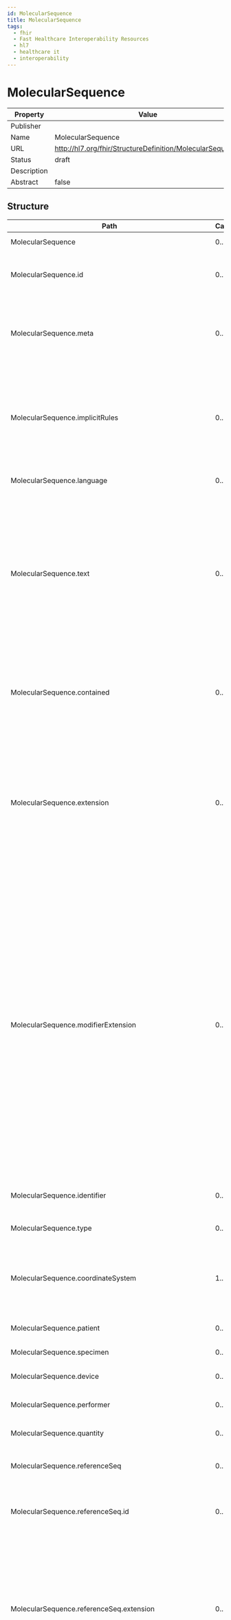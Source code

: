 ```yaml
---
id: MolecularSequence
title: MolecularSequence
tags:
  - fhir
  - Fast Healthcare Interoperability Resources
  - hl7
  - healthcare it
  - interoperability
---
```



# MolecularSequence


<head>
  <meta name="keywords" content="fhir, hl7, interoperability, healthcare" />
  <script type="application/ld+json">
    {JSON.stringify({
      '@context': 'https://schema.org/',
      '@type': 'Organization',
      name: 'IGUHealth',
      url: 'https://iguhealth.app',
      logo: 'https://iguhealth.app/img/logo.svg',
    })}
  </script>
</head>


|Property|Value|
|---|---|
|Publisher||
|Name|MolecularSequence|
|URL|http://hl7.org/fhir/StructureDefinition/MolecularSequence|
|Status|draft|
|Description||
|Abstract|false|

   ## Structure

   | Path | Cardinality | Type | Description
  | ---- | ----------- | ---- | -------  
 | MolecularSequence | 0..* | MolecularSequence | Raw data describing a biological sequence. 
 | MolecularSequence.id | 0..1 | http://hl7.org/fhirpath/System.String | The logical id of the resource, as used in the URL for the resource. Once assigned, this value never changes. 
 | MolecularSequence.meta | 0..1 | Meta | The metadata about the resource. This is content that is maintained by the infrastructure. Changes to the content might not always be associated with version changes to the resource. 
 | MolecularSequence.implicitRules | 0..1 | uri | A reference to a set of rules that were followed when the resource was constructed, and which must be understood when processing the content. Often, this is a reference to an implementation guide that defines the special rules along with other profiles etc. 
 | MolecularSequence.language | 0..1 | code | The base language in which the resource is written. 
 | MolecularSequence.text | 0..1 | Narrative | A human-readable narrative that contains a summary of the resource and can be used to represent the content of the resource to a human. The narrative need not encode all the structured data, but is required to contain sufficient detail to make it "clinically safe" for a human to just read the narrative. Resource definitions may define what content should be represented in the narrative to ensure clinical safety. 
 | MolecularSequence.contained | 0..* | Resource | These resources do not have an independent existence apart from the resource that contains them - they cannot be identified independently, and nor can they have their own independent transaction scope. 
 | MolecularSequence.extension | 0..* | Extension | May be used to represent additional information that is not part of the basic definition of the resource. To make the use of extensions safe and manageable, there is a strict set of governance  applied to the definition and use of extensions. Though any implementer can define an extension, there is a set of requirements that SHALL be met as part of the definition of the extension. 
 | MolecularSequence.modifierExtension | 0..* | Extension | May be used to represent additional information that is not part of the basic definition of the resource and that modifies the understanding of the element that contains it and/or the understanding of the containing element's descendants. Usually modifier elements provide negation or qualification. To make the use of extensions safe and manageable, there is a strict set of governance applied to the definition and use of extensions. Though any implementer is allowed to define an extension, there is a set of requirements that SHALL be met as part of the definition of the extension. Applications processing a resource are required to check for modifier extensions.Modifier extensions SHALL NOT change the meaning of any elements on Resource or DomainResource (including cannot change the meaning of modifierExtension itself). 
 | MolecularSequence.identifier | 0..* | Identifier | A unique identifier for this particular sequence instance. This is a FHIR-defined id. 
 | MolecularSequence.type | 0..1 | code | Amino Acid Sequence/ DNA Sequence / RNA Sequence. 
 | MolecularSequence.coordinateSystem | 1..1 | integer | Whether the sequence is numbered starting at 0 (0-based numbering or coordinates, inclusive start, exclusive end) or starting at 1 (1-based numbering, inclusive start and inclusive end). 
 | MolecularSequence.patient | 0..1 | Reference | The patient whose sequencing results are described by this resource. 
 | MolecularSequence.specimen | 0..1 | Reference | Specimen used for sequencing. 
 | MolecularSequence.device | 0..1 | Reference | The method for sequencing, for example, chip information. 
 | MolecularSequence.performer | 0..1 | Reference | The organization or lab that should be responsible for this result. 
 | MolecularSequence.quantity | 0..1 | Quantity | The number of copies of the sequence of interest. (RNASeq). 
 | MolecularSequence.referenceSeq | 0..1 | BackboneElement | A sequence that is used as a reference to describe variants that are present in a sequence analyzed. 
 | MolecularSequence.referenceSeq.id | 0..1 | http://hl7.org/fhirpath/System.String | Unique id for the element within a resource (for internal references). This may be any string value that does not contain spaces. 
 | MolecularSequence.referenceSeq.extension | 0..* | Extension | May be used to represent additional information that is not part of the basic definition of the element. To make the use of extensions safe and manageable, there is a strict set of governance  applied to the definition and use of extensions. Though any implementer can define an extension, there is a set of requirements that SHALL be met as part of the definition of the extension. 
 | MolecularSequence.referenceSeq.modifierExtension | 0..* | Extension | May be used to represent additional information that is not part of the basic definition of the element and that modifies the understanding of the element in which it is contained and/or the understanding of the containing element's descendants. Usually modifier elements provide negation or qualification. To make the use of extensions safe and manageable, there is a strict set of governance applied to the definition and use of extensions. Though any implementer can define an extension, there is a set of requirements that SHALL be met as part of the definition of the extension. Applications processing a resource are required to check for modifier extensions.Modifier extensions SHALL NOT change the meaning of any elements on Resource or DomainResource (including cannot change the meaning of modifierExtension itself). 
 | MolecularSequence.referenceSeq.chromosome | 0..1 | CodeableConcept | Structural unit composed of a nucleic acid molecule which controls its own replication through the interaction of specific proteins at one or more origins of replication ([SO:0000340](http://www.sequenceontology.org/browser/current_svn/term/SO:0000340)). 
 | MolecularSequence.referenceSeq.genomeBuild | 0..1 | string | The Genome Build used for reference, following GRCh build versions e.g. 'GRCh 37'.  Version number must be included if a versioned release of a primary build was used. 
 | MolecularSequence.referenceSeq.orientation | 0..1 | code | A relative reference to a DNA strand based on gene orientation. The strand that contains the open reading frame of the gene is the "sense" strand, and the opposite complementary strand is the "antisense" strand. 
 | MolecularSequence.referenceSeq.referenceSeqId | 0..1 | CodeableConcept | Reference identifier of reference sequence submitted to NCBI. It must match the type in the MolecularSequence.type field. For example, the prefix, “NG_” identifies reference sequence for genes, “NM_” for messenger RNA transcripts, and “NP_” for amino acid sequences. 
 | MolecularSequence.referenceSeq.referenceSeqPointer | 0..1 | Reference | A pointer to another MolecularSequence entity as reference sequence. 
 | MolecularSequence.referenceSeq.referenceSeqString | 0..1 | string | A string like "ACGT". 
 | MolecularSequence.referenceSeq.strand | 0..1 | code | An absolute reference to a strand. The Watson strand is the strand whose 5'-end is on the short arm of the chromosome, and the Crick strand as the one whose 5'-end is on the long arm. 
 | MolecularSequence.referenceSeq.windowStart | 0..1 | integer | Start position of the window on the reference sequence. If the coordinate system is either 0-based or 1-based, then start position is inclusive. 
 | MolecularSequence.referenceSeq.windowEnd | 0..1 | integer | End position of the window on the reference sequence. If the coordinate system is 0-based then end is exclusive and does not include the last position. If the coordinate system is 1-base, then end is inclusive and includes the last position. 
 | MolecularSequence.variant | 0..* | BackboneElement | The definition of variant here originates from Sequence ontology ([variant_of](http://www.sequenceontology.org/browser/current_svn/term/variant_of)). This element can represent amino acid or nucleic sequence change(including insertion,deletion,SNP,etc.)  It can represent some complex mutation or segment variation with the assist of CIGAR string. 
 | MolecularSequence.variant.id | 0..1 | http://hl7.org/fhirpath/System.String | Unique id for the element within a resource (for internal references). This may be any string value that does not contain spaces. 
 | MolecularSequence.variant.extension | 0..* | Extension | May be used to represent additional information that is not part of the basic definition of the element. To make the use of extensions safe and manageable, there is a strict set of governance  applied to the definition and use of extensions. Though any implementer can define an extension, there is a set of requirements that SHALL be met as part of the definition of the extension. 
 | MolecularSequence.variant.modifierExtension | 0..* | Extension | May be used to represent additional information that is not part of the basic definition of the element and that modifies the understanding of the element in which it is contained and/or the understanding of the containing element's descendants. Usually modifier elements provide negation or qualification. To make the use of extensions safe and manageable, there is a strict set of governance applied to the definition and use of extensions. Though any implementer can define an extension, there is a set of requirements that SHALL be met as part of the definition of the extension. Applications processing a resource are required to check for modifier extensions.Modifier extensions SHALL NOT change the meaning of any elements on Resource or DomainResource (including cannot change the meaning of modifierExtension itself). 
 | MolecularSequence.variant.start | 0..1 | integer | Start position of the variant on the  reference sequence. If the coordinate system is either 0-based or 1-based, then start position is inclusive. 
 | MolecularSequence.variant.end | 0..1 | integer | End position of the variant on the reference sequence. If the coordinate system is 0-based then end is exclusive and does not include the last position. If the coordinate system is 1-base, then end is inclusive and includes the last position. 
 | MolecularSequence.variant.observedAllele | 0..1 | string | An allele is one of a set of coexisting sequence variants of a gene ([SO:0001023](http://www.sequenceontology.org/browser/current_svn/term/SO:0001023)).  Nucleotide(s)/amino acids from start position of sequence to stop position of sequence on the positive (+) strand of the observed  sequence. When the sequence  type is DNA, it should be the sequence on the positive (+) strand. This will lay in the range between variant.start and variant.end. 
 | MolecularSequence.variant.referenceAllele | 0..1 | string | An allele is one of a set of coexisting sequence variants of a gene ([SO:0001023](http://www.sequenceontology.org/browser/current_svn/term/SO:0001023)). Nucleotide(s)/amino acids from start position of sequence to stop position of sequence on the positive (+) strand of the reference sequence. When the sequence  type is DNA, it should be the sequence on the positive (+) strand. This will lay in the range between variant.start and variant.end. 
 | MolecularSequence.variant.cigar | 0..1 | string | Extended CIGAR string for aligning the sequence with reference bases. See detailed documentation [here](http://support.illumina.com/help/SequencingAnalysisWorkflow/Content/Vault/Informatics/Sequencing_Analysis/CASAVA/swSEQ_mCA_ExtendedCIGARFormat.htm). 
 | MolecularSequence.variant.variantPointer | 0..1 | Reference | A pointer to an Observation containing variant information. 
 | MolecularSequence.observedSeq | 0..1 | string | Sequence that was observed. It is the result marked by referenceSeq along with variant records on referenceSeq. This shall start from referenceSeq.windowStart and end by referenceSeq.windowEnd. 
 | MolecularSequence.quality | 0..* | BackboneElement | An experimental feature attribute that defines the quality of the feature in a quantitative way, such as a phred quality score ([SO:0001686](http://www.sequenceontology.org/browser/current_svn/term/SO:0001686)). 
 | MolecularSequence.quality.id | 0..1 | http://hl7.org/fhirpath/System.String | Unique id for the element within a resource (for internal references). This may be any string value that does not contain spaces. 
 | MolecularSequence.quality.extension | 0..* | Extension | May be used to represent additional information that is not part of the basic definition of the element. To make the use of extensions safe and manageable, there is a strict set of governance  applied to the definition and use of extensions. Though any implementer can define an extension, there is a set of requirements that SHALL be met as part of the definition of the extension. 
 | MolecularSequence.quality.modifierExtension | 0..* | Extension | May be used to represent additional information that is not part of the basic definition of the element and that modifies the understanding of the element in which it is contained and/or the understanding of the containing element's descendants. Usually modifier elements provide negation or qualification. To make the use of extensions safe and manageable, there is a strict set of governance applied to the definition and use of extensions. Though any implementer can define an extension, there is a set of requirements that SHALL be met as part of the definition of the extension. Applications processing a resource are required to check for modifier extensions.Modifier extensions SHALL NOT change the meaning of any elements on Resource or DomainResource (including cannot change the meaning of modifierExtension itself). 
 | MolecularSequence.quality.type | 1..1 | code | INDEL / SNP / Undefined variant. 
 | MolecularSequence.quality.standardSequence | 0..1 | CodeableConcept | Gold standard sequence used for comparing against. 
 | MolecularSequence.quality.start | 0..1 | integer | Start position of the sequence. If the coordinate system is either 0-based or 1-based, then start position is inclusive. 
 | MolecularSequence.quality.end | 0..1 | integer | End position of the sequence. If the coordinate system is 0-based then end is exclusive and does not include the last position. If the coordinate system is 1-base, then end is inclusive and includes the last position. 
 | MolecularSequence.quality.score | 0..1 | Quantity | The score of an experimentally derived feature such as a p-value ([SO:0001685](http://www.sequenceontology.org/browser/current_svn/term/SO:0001685)). 
 | MolecularSequence.quality.method | 0..1 | CodeableConcept | Which method is used to get sequence quality. 
 | MolecularSequence.quality.truthTP | 0..1 | decimal | True positives, from the perspective of the truth data, i.e. the number of sites in the Truth Call Set for which there are paths through the Query Call Set that are consistent with all of the alleles at this site, and for which there is an accurate genotype call for the event. 
 | MolecularSequence.quality.queryTP | 0..1 | decimal | True positives, from the perspective of the query data, i.e. the number of sites in the Query Call Set for which there are paths through the Truth Call Set that are consistent with all of the alleles at this site, and for which there is an accurate genotype call for the event. 
 | MolecularSequence.quality.truthFN | 0..1 | decimal | False negatives, i.e. the number of sites in the Truth Call Set for which there is no path through the Query Call Set that is consistent with all of the alleles at this site, or sites for which there is an inaccurate genotype call for the event. Sites with correct variant but incorrect genotype are counted here. 
 | MolecularSequence.quality.queryFP | 0..1 | decimal | False positives, i.e. the number of sites in the Query Call Set for which there is no path through the Truth Call Set that is consistent with this site. Sites with correct variant but incorrect genotype are counted here. 
 | MolecularSequence.quality.gtFP | 0..1 | decimal | The number of false positives where the non-REF alleles in the Truth and Query Call Sets match (i.e. cases where the truth is 1/1 and the query is 0/1 or similar). 
 | MolecularSequence.quality.precision | 0..1 | decimal | QUERY.TP / (QUERY.TP + QUERY.FP). 
 | MolecularSequence.quality.recall | 0..1 | decimal | TRUTH.TP / (TRUTH.TP + TRUTH.FN). 
 | MolecularSequence.quality.fScore | 0..1 | decimal | Harmonic mean of Recall and Precision, computed as: 2 * precision * recall / (precision + recall). 
 | MolecularSequence.quality.roc | 0..1 | BackboneElement | Receiver Operator Characteristic (ROC) Curve  to give sensitivity/specificity tradeoff. 
 | MolecularSequence.quality.roc.id | 0..1 | http://hl7.org/fhirpath/System.String | Unique id for the element within a resource (for internal references). This may be any string value that does not contain spaces. 
 | MolecularSequence.quality.roc.extension | 0..* | Extension | May be used to represent additional information that is not part of the basic definition of the element. To make the use of extensions safe and manageable, there is a strict set of governance  applied to the definition and use of extensions. Though any implementer can define an extension, there is a set of requirements that SHALL be met as part of the definition of the extension. 
 | MolecularSequence.quality.roc.modifierExtension | 0..* | Extension | May be used to represent additional information that is not part of the basic definition of the element and that modifies the understanding of the element in which it is contained and/or the understanding of the containing element's descendants. Usually modifier elements provide negation or qualification. To make the use of extensions safe and manageable, there is a strict set of governance applied to the definition and use of extensions. Though any implementer can define an extension, there is a set of requirements that SHALL be met as part of the definition of the extension. Applications processing a resource are required to check for modifier extensions.Modifier extensions SHALL NOT change the meaning of any elements on Resource or DomainResource (including cannot change the meaning of modifierExtension itself). 
 | MolecularSequence.quality.roc.score | 0..* | integer | Invidual data point representing the GQ (genotype quality) score threshold. 
 | MolecularSequence.quality.roc.numTP | 0..* | integer | The number of true positives if the GQ score threshold was set to "score" field value. 
 | MolecularSequence.quality.roc.numFP | 0..* | integer | The number of false positives if the GQ score threshold was set to "score" field value. 
 | MolecularSequence.quality.roc.numFN | 0..* | integer | The number of false negatives if the GQ score threshold was set to "score" field value. 
 | MolecularSequence.quality.roc.precision | 0..* | decimal | Calculated precision if the GQ score threshold was set to "score" field value. 
 | MolecularSequence.quality.roc.sensitivity | 0..* | decimal | Calculated sensitivity if the GQ score threshold was set to "score" field value. 
 | MolecularSequence.quality.roc.fMeasure | 0..* | decimal | Calculated fScore if the GQ score threshold was set to "score" field value. 
 | MolecularSequence.readCoverage | 0..1 | integer | Coverage (read depth or depth) is the average number of reads representing a given nucleotide in the reconstructed sequence. 
 | MolecularSequence.repository | 0..* | BackboneElement | Configurations of the external repository. The repository shall store target's observedSeq or records related with target's observedSeq. 
 | MolecularSequence.repository.id | 0..1 | http://hl7.org/fhirpath/System.String | Unique id for the element within a resource (for internal references). This may be any string value that does not contain spaces. 
 | MolecularSequence.repository.extension | 0..* | Extension | May be used to represent additional information that is not part of the basic definition of the element. To make the use of extensions safe and manageable, there is a strict set of governance  applied to the definition and use of extensions. Though any implementer can define an extension, there is a set of requirements that SHALL be met as part of the definition of the extension. 
 | MolecularSequence.repository.modifierExtension | 0..* | Extension | May be used to represent additional information that is not part of the basic definition of the element and that modifies the understanding of the element in which it is contained and/or the understanding of the containing element's descendants. Usually modifier elements provide negation or qualification. To make the use of extensions safe and manageable, there is a strict set of governance applied to the definition and use of extensions. Though any implementer can define an extension, there is a set of requirements that SHALL be met as part of the definition of the extension. Applications processing a resource are required to check for modifier extensions.Modifier extensions SHALL NOT change the meaning of any elements on Resource or DomainResource (including cannot change the meaning of modifierExtension itself). 
 | MolecularSequence.repository.type | 1..1 | code | Click and see / RESTful API / Need login to see / RESTful API with authentication / Other ways to see resource. 
 | MolecularSequence.repository.url | 0..1 | uri | URI of an external repository which contains further details about the genetics data. 
 | MolecularSequence.repository.name | 0..1 | string | URI of an external repository which contains further details about the genetics data. 
 | MolecularSequence.repository.datasetId | 0..1 | string | Id of the variant in this external repository. The server will understand how to use this id to call for more info about datasets in external repository. 
 | MolecularSequence.repository.variantsetId | 0..1 | string | Id of the variantset in this external repository. The server will understand how to use this id to call for more info about variantsets in external repository. 
 | MolecularSequence.repository.readsetId | 0..1 | string | Id of the read in this external repository. 
 | MolecularSequence.pointer | 0..* | Reference | Pointer to next atomic sequence which at most contains one variant. 
 | MolecularSequence.structureVariant | 0..* | BackboneElement | Information about chromosome structure variation. 
 | MolecularSequence.structureVariant.id | 0..1 | http://hl7.org/fhirpath/System.String | Unique id for the element within a resource (for internal references). This may be any string value that does not contain spaces. 
 | MolecularSequence.structureVariant.extension | 0..* | Extension | May be used to represent additional information that is not part of the basic definition of the element. To make the use of extensions safe and manageable, there is a strict set of governance  applied to the definition and use of extensions. Though any implementer can define an extension, there is a set of requirements that SHALL be met as part of the definition of the extension. 
 | MolecularSequence.structureVariant.modifierExtension | 0..* | Extension | May be used to represent additional information that is not part of the basic definition of the element and that modifies the understanding of the element in which it is contained and/or the understanding of the containing element's descendants. Usually modifier elements provide negation or qualification. To make the use of extensions safe and manageable, there is a strict set of governance applied to the definition and use of extensions. Though any implementer can define an extension, there is a set of requirements that SHALL be met as part of the definition of the extension. Applications processing a resource are required to check for modifier extensions.Modifier extensions SHALL NOT change the meaning of any elements on Resource or DomainResource (including cannot change the meaning of modifierExtension itself). 
 | MolecularSequence.structureVariant.variantType | 0..1 | CodeableConcept | Information about chromosome structure variation DNA change type. 
 | MolecularSequence.structureVariant.exact | 0..1 | boolean | Used to indicate if the outer and inner start-end values have the same meaning. 
 | MolecularSequence.structureVariant.length | 0..1 | integer | Length of the variant chromosome. 
 | MolecularSequence.structureVariant.outer | 0..1 | BackboneElement | Structural variant outer. 
 | MolecularSequence.structureVariant.outer.id | 0..1 | http://hl7.org/fhirpath/System.String | Unique id for the element within a resource (for internal references). This may be any string value that does not contain spaces. 
 | MolecularSequence.structureVariant.outer.extension | 0..* | Extension | May be used to represent additional information that is not part of the basic definition of the element. To make the use of extensions safe and manageable, there is a strict set of governance  applied to the definition and use of extensions. Though any implementer can define an extension, there is a set of requirements that SHALL be met as part of the definition of the extension. 
 | MolecularSequence.structureVariant.outer.modifierExtension | 0..* | Extension | May be used to represent additional information that is not part of the basic definition of the element and that modifies the understanding of the element in which it is contained and/or the understanding of the containing element's descendants. Usually modifier elements provide negation or qualification. To make the use of extensions safe and manageable, there is a strict set of governance applied to the definition and use of extensions. Though any implementer can define an extension, there is a set of requirements that SHALL be met as part of the definition of the extension. Applications processing a resource are required to check for modifier extensions.Modifier extensions SHALL NOT change the meaning of any elements on Resource or DomainResource (including cannot change the meaning of modifierExtension itself). 
 | MolecularSequence.structureVariant.outer.start | 0..1 | integer | Structural variant outer start. If the coordinate system is either 0-based or 1-based, then start position is inclusive. 
 | MolecularSequence.structureVariant.outer.end | 0..1 | integer | Structural variant outer end. If the coordinate system is 0-based then end is exclusive and does not include the last position. If the coordinate system is 1-base, then end is inclusive and includes the last position. 
 | MolecularSequence.structureVariant.inner | 0..1 | BackboneElement | Structural variant inner. 
 | MolecularSequence.structureVariant.inner.id | 0..1 | http://hl7.org/fhirpath/System.String | Unique id for the element within a resource (for internal references). This may be any string value that does not contain spaces. 
 | MolecularSequence.structureVariant.inner.extension | 0..* | Extension | May be used to represent additional information that is not part of the basic definition of the element. To make the use of extensions safe and manageable, there is a strict set of governance  applied to the definition and use of extensions. Though any implementer can define an extension, there is a set of requirements that SHALL be met as part of the definition of the extension. 
 | MolecularSequence.structureVariant.inner.modifierExtension | 0..* | Extension | May be used to represent additional information that is not part of the basic definition of the element and that modifies the understanding of the element in which it is contained and/or the understanding of the containing element's descendants. Usually modifier elements provide negation or qualification. To make the use of extensions safe and manageable, there is a strict set of governance applied to the definition and use of extensions. Though any implementer can define an extension, there is a set of requirements that SHALL be met as part of the definition of the extension. Applications processing a resource are required to check for modifier extensions.Modifier extensions SHALL NOT change the meaning of any elements on Resource or DomainResource (including cannot change the meaning of modifierExtension itself). 
 | MolecularSequence.structureVariant.inner.start | 0..1 | integer | Structural variant inner start. If the coordinate system is either 0-based or 1-based, then start position is inclusive. 
 | MolecularSequence.structureVariant.inner.end | 0..1 | integer | Structural variant inner end. If the coordinate system is 0-based then end is exclusive and does not include the last position. If the coordinate system is 1-base, then end is inclusive and includes the last position. 

 ## Search Parameters

   | Name | Type | Description  | Expression 
    | ---- | ---- | ------- | ------  
 | _text | string | Search on the narrative of the resource |   
 | _content | string | Search on the entire content of the resource |   
 | _filter | token | Filter search parameter which supports a more sophisticated grammar for searching. See [documentation](search_filter.html) for further details |   
 | _has | string | Provides limited support for reverse chaining - that is, selecting resources based on the properties of resources that refer to them (instead of chaining where resources can be selected based on the properties of resources that they refer to). See the FHIR search page for further documentation |   
 | _id | token | Logical id of this artifact | Resource.id  
 | _lastUpdated | date | When the resource version last changed | Resource.meta.lastUpdated  
 | _list | string | All resources in nominated list (by id, Type/id, url or one of the magic List types) |   
 | _profile | uri | Profiles this resource claims to conform to | Resource.meta.profile  
 | _query | token | A custom search profile that describes a specific defined query operation |   
 | _security | token | Security Labels applied to this resource | Resource.meta.security  
 | _source | uri | Identifies where the resource comes from | Resource.meta.source  
 | _tag | token | Tags applied to this resource | Resource.meta.tag  
 | _text | string | Search on the narrative text (html) of the resource |   
 | _type | token | Used when a search is performed in a context which doesn't limit the search to indicate which types are being searched. See the FHIR search page for further discussion |   
 | chromosome | token | Chromosome number of the reference sequence | MolecularSequence.referenceSeq.chromosome  
 | identifier | token | The unique identity for a particular sequence | MolecularSequence.identifier  
 | patient | reference | The subject that the observation is about | MolecularSequence.patient  
 | referenceseqid | token | Reference Sequence of the sequence | MolecularSequence.referenceSeq.referenceSeqId  
 | type | token | Amino Acid Sequence/ DNA Sequence / RNA Sequence | MolecularSequence.type  
 | variant-end | number | End position (0-based exclusive, which menas the acid at this position will not be included, 1-based inclusive, which means the acid at this position will be included) of the variant. | MolecularSequence.variant.end  
 | variant-start | number | Start position (0-based inclusive, 1-based inclusive, that means the nucleic acid or amino acid at this position will be included) of the variant. | MolecularSequence.variant.start  
 | window-end | number | End position (0-based exclusive, which menas the acid at this position will not be included, 1-based inclusive, which means the acid at this position will be included) of the reference sequence. | MolecularSequence.referenceSeq.windowEnd  
 | window-start | number | Start position (0-based inclusive, 1-based inclusive, that means the nucleic acid or amino acid at this position will be included) of the reference sequence. | MolecularSequence.referenceSeq.windowStart  
 | chromosome-variant-coordinate | composite | Search parameter by chromosome and variant coordinate. This will refer to part of a locus or part of a gene where search region will be represented in 1-based system. Since the coordinateSystem can either be 0-based or 1-based, this search query will include the result of both coordinateSystem that contains the equivalent segment of the gene or whole genome sequence. For example, a search for sequence can be represented as \`chromosome-variant-coordinate=1$lt345$gt123\`, this means it will search for the MolecularSequence resource with variants on chromosome 1 and with position \>123 and \<345, where in 1-based system resource, all strings within region 1:124-344 will be revealed, while in 0-based system resource, all strings within region 1:123-344 will be revealed. You may want to check detail about 0-based v.s. 1-based above. | MolecularSequence.variant  
 | chromosome-window-coordinate | composite | Search parameter by chromosome and window. This will refer to part of a locus or part of a gene where search region will be represented in 1-based system. Since the coordinateSystem can either be 0-based or 1-based, this search query will include the result of both coordinateSystem that contains the equivalent segment of the gene or whole genome sequence. For example, a search for sequence can be represented as \`chromosome-window-coordinate=1$lt345$gt123\`, this means it will search for the MolecularSequence resource with a window on chromosome 1 and with position \>123 and \<345, where in 1-based system resource, all strings within region 1:124-344 will be revealed, while in 0-based system resource, all strings within region 1:123-344 will be revealed. You may want to check detail about 0-based v.s. 1-based above. | MolecularSequence.referenceSeq  
 | referenceseqid-variant-coordinate | composite | Search parameter by reference sequence and variant coordinate. This will refer to part of a locus or part of a gene where search region will be represented in 1-based system. Since the coordinateSystem can either be 0-based or 1-based, this search query will include the result of both coordinateSystem that contains the equivalent segment of the gene or whole genome sequence. For example, a search for sequence can be represented as \`referenceSeqId-variant-coordinate=NC_000001.11$lt345$gt123\`, this means it will search for the MolecularSequence resource with variants on NC_000001.11 and with position \>123 and \<345, where in 1-based system resource, all strings within region NC_000001.11:124-344 will be revealed, while in 0-based system resource, all strings within region NC_000001.11:123-344 will be revealed. You may want to check detail about 0-based v.s. 1-based above. | MolecularSequence.variant  
 | referenceseqid-window-coordinate | composite | Search parameter by reference sequence and window. This will refer to part of a locus or part of a gene where search region will be represented in 1-based system. Since the coordinateSystem can either be 0-based or 1-based, this search query will include the result of both coordinateSystem that contains the equivalent segment of the gene or whole genome sequence. For example, a search for sequence can be represented as \`referenceSeqId-window-coordinate=NC_000001.11$lt345$gt123\`, this means it will search for the MolecularSequence resource with a window on NC_000001.11 and with position \>123 and \<345, where in 1-based system resource, all strings within region NC_000001.11:124-344 will be revealed, while in 0-based system resource, all strings within region NC_000001.11:123-344 will be revealed. You may want to check detail about 0-based v.s. 1-based above. | MolecularSequence.referenceSeq  


